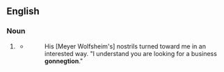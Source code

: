 ==English==

===Noun===
{{en-noun}}

# {{label|en|nonce}} {{eye dialect of|connection|lang=en}}
#* {{RQ:Fitzgerald Gatsby|IV}}
#*: His [Meyer Wolfsheim's] nostrils turned toward me in an interested way. "I understand you are looking for a business '''gonnegtion'''."